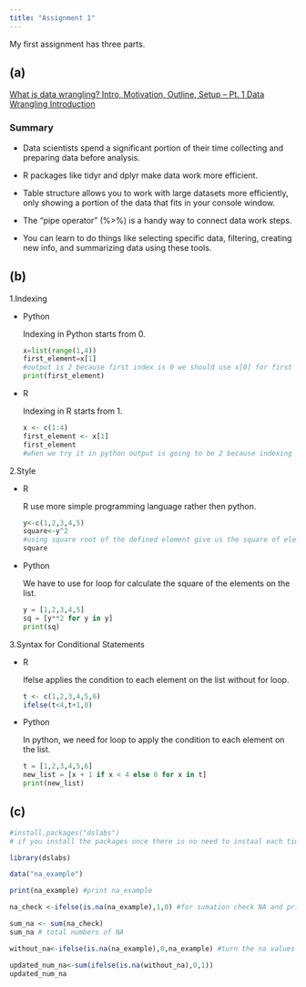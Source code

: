 ```yaml
---
title: "Assignment 1"
---
```


My first assignment has three parts.

## (a)

[What is data wrangling? Intro, Motivation, Outline, Setup -- Pt. 1 Data Wrangling Introduction](https://www.youtube.com/watch?v=jOd65mR1zfw&list=PL9HYL-VRX0oTOK4cpbCbRk15K2roEgzVW&index=208)

### Summary

-   Data scientists spend a significant portion of their time collecting and preparing data before analysis.

-   R packages like tidyr and dplyr make data work more efficient.

-   Table structure allows you to work with large datasets more efficiently, only showing a portion of the data that fits in your console window.

-   The "pipe operator" (%\>%) is a handy way to connect data work steps.

-   You can learn to do things like selecting specific data, filtering, creating new info, and summarizing data using these tools.

## (b)

1.Indexing

-   Python

    Indexing in Python starts from 0.

    ```python
    x=list(range(1,4))
    first_element=x[1]
    #output is 2 because first index is 0 we should use x[0] for first element of the list in python.
    print(first_element)
    ```

-   R

    Indexing in R starts from 1.

    ```r
    x <- c(1:4)
    first_element <- x[1]
    first_element 
    #when we try it in python output is going to be 2 because indexing starts from 0.
    ```

2.Style

-   R

    R use more simple programming language rather then python.

    ```r
    y<-c(1,2,3,4,5)
    square<-y^2 
    #using square root of the defined element give us the square of elements on the list.
    square
    ```

-   Python

    We have to use for loop for calculate the square of the elements on the list.

    ```python
    y = [1,2,3,4,5]
    sq = [y**2 for y in y] 
    print(sq)

    ```

3.Syntax for Conditional Statements

-   R

    Ifelse applies the condition to each element on the list without for loop.

    ```r
    t <- c(1,2,3,4,5,6)
    ifelse(t<4,t+1,0)

    ```

-   Python

    In python, we need for loop to apply the condition to each element on the list.

    ```python
    t = [1,2,3,4,5,6]
    new_list = [x + 1 if x < 4 else 0 for x in t]
    print(new_list)
    ```

## (c)

```r

#install.packages("dslabs") 
# if you install the packages once there is no need to instaal each time just use for first time is enough.

library(dslabs)

data("na_example")

print(na_example) #print na_example

na_check <-ifelse(is.na(na_example),1,0) #for sumation check NA and print as 1

sum_na <- sum(na_check) 
sum_na # total numbers of NA

without_na<-ifelse(is.na(na_example),0,na_example) #turn the na values to 0

updated_num_na<-sum(ifelse(is.na(without_na),0,1))
updated_num_na


```

